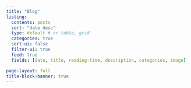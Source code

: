 ```yaml
---
title: "Blog"
listing:
  contents: posts
  sort: "date desc"
  type: default # or table, grid
  categories: true
  sort-ui: false
  filter-ui: true
  feed: true
  fields: [date, title, reading-time, description, categories, image]

page-layout: full
title-block-banner: true
---
```



